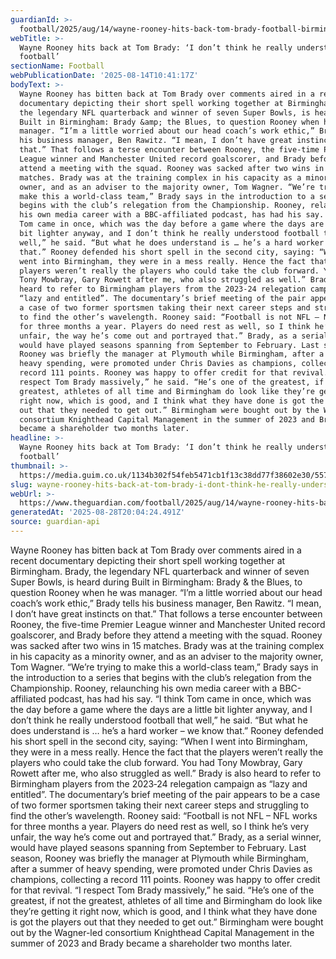 ```yaml
---
guardianId: >-
  football/2025/aug/14/wayne-rooney-hits-back-tom-brady-football-birmingham-city-work-ethic
webTitle: >-
  Wayne Rooney hits back at Tom Brady: ‘I don’t think he really understood
  football’
sectionName: Football
webPublicationDate: '2025-08-14T10:41:17Z'
bodyText: >-
  Wayne Rooney has bitten back at Tom Brady over comments aired in a recent
  documentary depicting their short spell working together at Birmingham. Brady,
  the legendary NFL quarterback and winner of seven Super Bowls, is heard during
  Built in Birmingham: Brady &amp; the Blues, to question Rooney when he was
  manager. “I’m a little worried about our head coach’s work ethic,” Brady tells
  his business manager, Ben Rawitz. “I mean, I don’t have great instincts on
  that.” That follows a terse encounter between Rooney, the five-time Premier
  League winner and Manchester United record goalscorer, and Brady before they
  attend a meeting with the squad. Rooney was sacked after two wins in 15
  matches. Brady was at the training complex in his capacity as a minority
  owner, and as an adviser to the majority owner, Tom Wagner. “We’re trying to
  make this a world-class team,” Brady says in the introduction to a series that
  begins with the club’s relegation from the Championship. Rooney, relaunching
  his own media career with a BBC-affiliated podcast, has had his say. “I think
  Tom came in once, which was the day before a game where the days are a little
  bit lighter anyway, and I don’t think he really understood football that
  well,” he said. “But what he does understand is … he’s a hard worker – we know
  that.” Rooney defended his short spell in the second city, saying: “When I
  went into Birmingham, they were in a mess really. Hence the fact that the
  players weren’t really the players who could take the club forward. You had
  Tony Mowbray, Gary Rowett after me, who also struggled as well.” Brady is also
  heard to refer to Birmingham players from the 2023‑24 relegation campaign as
  “lazy and entitled”. The documentary’s brief meeting of the pair appears to be
  a case of two former sportsmen taking their next career steps and struggling
  to find the other’s wavelength. Rooney said: “Football is not NFL – NFL works
  for three months a year. Players do need rest as well, so I think he’s very
  unfair, the way he’s come out and portrayed that.” Brady, as a serial winner,
  would have played seasons spanning from September to February. Last season,
  Rooney was briefly the manager at Plymouth while Birmingham, after a summer of
  heavy spending, were promoted under Chris Davies as champions, collecting a
  record 111 points. Rooney was happy to offer credit for that revival. “I
  respect Tom Brady massively,” he said. “He’s one of the greatest, if not the
  greatest, athletes of all time and Birmingham do look like they’re getting it
  right now, which is good, and I think what they have done is got the players
  out that they needed to get out.” Birmingham were bought out by the Wagner-led
  consortium Knighthead Capital Management in the summer of 2023 and Brady
  became a shareholder two months later.
headline: >-
  Wayne Rooney hits back at Tom Brady: ‘I don’t think he really understood
  football’
thumbnail: >-
  https://media.guim.co.uk/1134b302f54feb5471cb1f13c38dd77f38602e30/557_361_2880_2305/500.jpg
slug: wayne-rooney-hits-back-at-tom-brady-i-dont-think-he-really-understood-football
webUrl: >-
  https://www.theguardian.com/football/2025/aug/14/wayne-rooney-hits-back-tom-brady-football-birmingham-city-work-ethic
generatedAt: '2025-08-28T20:04:24.491Z'
source: guardian-api
---
```

Wayne Rooney has bitten back at Tom Brady over comments aired in a recent documentary depicting their short spell working together at Birmingham. Brady, the legendary NFL quarterback and winner of seven Super Bowls, is heard during Built in Birmingham: Brady &amp; the Blues, to question Rooney when he was manager. “I’m a little worried about our head coach’s work ethic,” Brady tells his business manager, Ben Rawitz. “I mean, I don’t have great instincts on that.” That follows a terse encounter between Rooney, the five-time Premier League winner and Manchester United record goalscorer, and Brady before they attend a meeting with the squad. Rooney was sacked after two wins in 15 matches. Brady was at the training complex in his capacity as a minority owner, and as an adviser to the majority owner, Tom Wagner. “We’re trying to make this a world-class team,” Brady says in the introduction to a series that begins with the club’s relegation from the Championship. Rooney, relaunching his own media career with a BBC-affiliated podcast, has had his say. “I think Tom came in once, which was the day before a game where the days are a little bit lighter anyway, and I don’t think he really understood football that well,” he said. “But what he does understand is … he’s a hard worker – we know that.” Rooney defended his short spell in the second city, saying: “When I went into Birmingham, they were in a mess really. Hence the fact that the players weren’t really the players who could take the club forward. You had Tony Mowbray, Gary Rowett after me, who also struggled as well.” Brady is also heard to refer to Birmingham players from the 2023‑24 relegation campaign as “lazy and entitled”. The documentary’s brief meeting of the pair appears to be a case of two former sportsmen taking their next career steps and struggling to find the other’s wavelength. Rooney said: “Football is not NFL – NFL works for three months a year. Players do need rest as well, so I think he’s very unfair, the way he’s come out and portrayed that.” Brady, as a serial winner, would have played seasons spanning from September to February. Last season, Rooney was briefly the manager at Plymouth while Birmingham, after a summer of heavy spending, were promoted under Chris Davies as champions, collecting a record 111 points. Rooney was happy to offer credit for that revival. “I respect Tom Brady massively,” he said. “He’s one of the greatest, if not the greatest, athletes of all time and Birmingham do look like they’re getting it right now, which is good, and I think what they have done is got the players out that they needed to get out.” Birmingham were bought out by the Wagner-led consortium Knighthead Capital Management in the summer of 2023 and Brady became a shareholder two months later.
